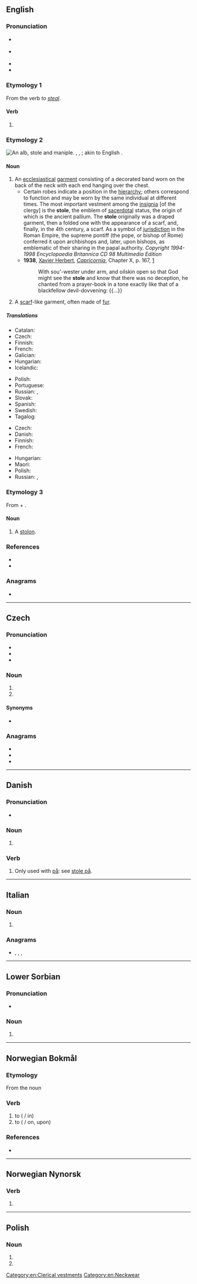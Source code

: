 ==English==

===Pronunciation===
* {{a|GenAm}} {{IPA|/ˈstoʊl/|lang=en}}
* {{a|RP}} {{IPA|/ˈstəʊl/|lang=en}}
* {{audio|en-us-stole.ogg|Audio (US)|lang=en}}
* {{rhymes|əʊl|lang=en}}

===Etymology 1===
From the verb ''to [[steal]]''.

====Verb====
{{head|en|verb form}}

# {{en-simple past of|steal}}

===Etymology 2===
[[File:Kazuivel_II.jpg|thumb|An [[alb]], '''stole''' and [[maniple]].]]
{{etyl|ang|en}} {{m|ang|stole}}, {{etyl|la|en}} {{m|la|stola}}, {{etyl|grc|en}} {{m|grc|στολή||stole, garment, equipment}}; akin to English {{m|en|stall}}.

====Noun====
{{en-noun}}

# An [[ecclesiastical]] [[garment]] consisting of a decorated band worn on the back of the neck with each end hanging over the chest.
#* Certain robes indicate a position in the [[hierarchy]]; others correspond to function and may be worn by the same individual at different times. The most important vestment among the [[insignia]] [of the clergy] is the '''stole''', the emblem of [[sacerdotal]] status, the origin of which is the ancient pallium. The '''stole''' originally was a draped garment, then a folded one with the appearance of a scarf, and, finally, in the 4th century, a scarf. As a symbol of [[jurisdiction]] in the Roman Empire, the supreme pontiff (the pope, or bishop of Rome) conferred it upon archbishops and, later, upon bishops, as emblematic of their sharing in the papal authority. ''Copyright 1994-1998 Encyclopaedia Britannica CD 98 Multimedia Edition''
#* '''1938''', [[w:Xavier Herbert|Xavier Herbert]], ''[[w:Capricornia (novel)|Capricornia]]'', Chapter X, p. 167, [https://archive.org/details/capricornianovel00herb]
#*: With sou'-wester under arm, and oilskin open so that God might see the '''stole''' and know that there was no deception, he chanted from a prayer-book in a tone exactly like that of a blackfellow devil-dovvening: {{...}}
# A [[scarf]]-like garment, often made of [[fur]].

=====Translations=====
{{trans-top|ecclesiastical garment}}
* Catalan: {{t+|ca|estola|f}}
* Czech: {{t|cs|štóla|f}}
* Finnish: {{t|fi|stola}}
* French: {{t+|fr|étole}}
* Galician: {{t+|gl|estola|f}}
* Hungarian: {{t|hu|stóla}}
* Icelandic: {{t|is|stóla|f}}
{{trans-mid}}
* Polish: {{t+|pl|stuła|f}}
* Portuguese: {{t+|pt|estola|f}}
* Russian: {{t+|ru|сто́ла|f}}, {{t+|ru|паланти́н|m}}
* Slovak: {{t|sk|štóla|f}}
* Spanish: {{t|es|estola|f}}
* Swedish: {{t+|sv|stola|c}}
* Tagalog: {{t|tl|estola}}
{{trans-bottom}}

{{trans-top|scarf-like garment}}
* Czech: {{t|cs|štóla|f}}
* Danish: {{t|da|stola|c}}
* Finnish: {{t|fi|stoola}}
* French: {{t+|fr|étole}}
{{trans-mid}}
* Hungarian: {{t|hu|stóla}}
* Maori: {{t|mi|hikurere}}
* Polish: {{t+|pl|etola|f}}
* Russian: {{t+|ru|сто́ла|f}}, {{t+|ru|ора́рь|m}}
{{trans-bottom}}

===Etymology 3===
From {{etyl|la|en}} {{m|la|stolo}} + {{m|la|-onis}}.

====Noun====
{{en-noun}}

# {{lb|en|botany}} A [[stolon]].

===References===
* {{R:Webster 1913}}
* {{R:Online Etymology Dictionary}}

===Anagrams===
* {{anagrams|en|TESOL|lotes|telos|toles}}

[[Category:en:Clerical vestments]]
[[Category:en:Neckwear]]

----

==Czech==

===Pronunciation===
* {{IPA|/ˈstolɛ/|lang=cs}}
* {{rhymes|olɛ|lang=cs}}
* {{hyphenation|sto|le|lang=cs}}

===Noun===
{{head|cs|noun form}}

# {{inflection of|stůl||voc|s|lang=cs}}
# {{inflection of|stůl||loc|s|lang=cs}}

====Synonyms====
* {{sense|locative}} {{l|cs|stolu}}

===Anagrams===
* {{l|cs|letos}}
* {{l|cs|Stelo}}
* {{l|cs|Teslo}}

----

==Danish==

===Pronunciation===
* {{IPA|/stoːlə/|[ˈsd̥oːlə]|lang=da}}

===Noun===
{{head|da|noun form|g=c}}

# {{plural indefinite of|stol|lang=da}}

===Verb===
{{da-verb|stol|stole|stoler|stolede|har|stolet}}

# Only used with [[på]]: see [[stole på]].

----

==Italian==

===Noun===
{{head|it|noun plural form|g=f}}

# {{plural of|stola|lang=it}}

===Anagrams===
* {{l|it|lesto}}, {{l|it|solte}}, {{l|it|stelo}}, {{l|it|tolse}}

----

==Lower Sorbian==

===Pronunciation===
* {{IPA|[ˈstɔlɛ]|lang=dsb}}

===Noun===
{{head|dsb|noun form}}

# {{inflection of|stoł||loc|s|lang=dsb}}

----

==Norwegian Bokmål==

===Etymology===
From the noun {{m|nb|stol}}

===Verb===
{{head|nb|verb|imperative|stol|present tense|stoler|passive|stoles|simple past|stolte|past participle|stolt|present participle|stolende}}

# to {{l|en|trust}} ({{l|nb|på}} / in)
# to {{l|en|rely}} ({{l|nb|på}} / on, upon)

===References===
* {{R:The Bokmål Dictionary}}

----

==Norwegian Nynorsk==

===Verb===
{{head|nn|verb form}}

# {{nn-verb-form of|past participle|stel}}

----

==Polish==

===Noun===
{{head|pl|noun form|g=m}}

# {{inflection of|lang=pl|stół||loc|s}}
# {{inflection of|lang=pl|stół||voc|s}}